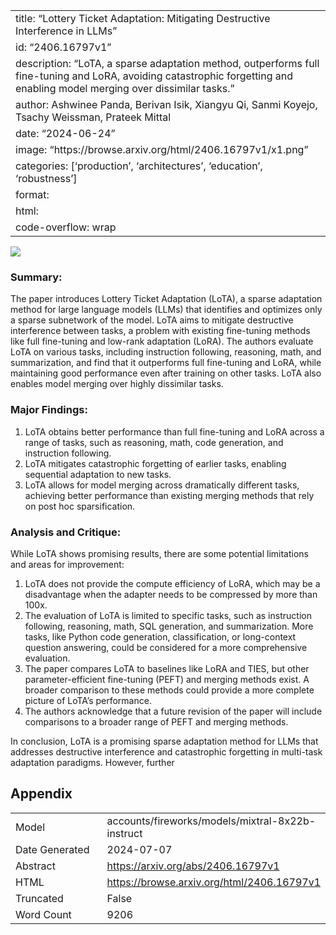 
---
title: "Lottery Ticket Adaptation: Mitigating Destructive Interference in LLMs"
id: "2406.16797v1"
description: "LoTA, a sparse adaptation method, outperforms full fine-tuning and LoRA, avoiding catastrophic forgetting and enabling model merging over dissimilar tasks."
author: Ashwinee Panda, Berivan Isik, Xiangyu Qi, Sanmi Koyejo, Tsachy Weissman, Prateek Mittal
date: "2024-06-24"
image: "https://browse.arxiv.org/html/2406.16797v1/x1.png"
categories: ['production', 'architectures', 'education', 'robustness']
format:
  html:
    code-overflow: wrap
---

![](https://browse.arxiv.org/html/2406.16797v1/x1.png)

### Summary:

The paper introduces Lottery Ticket Adaptation (LoTA), a sparse adaptation method for large language models (LLMs) that identifies and optimizes only a sparse subnetwork of the model. LoTA aims to mitigate destructive interference between tasks, a problem with existing fine-tuning methods like full fine-tuning and low-rank adaptation (LoRA). The authors evaluate LoTA on various tasks, including instruction following, reasoning, math, and summarization, and find that it outperforms full fine-tuning and LoRA, while maintaining good performance even after training on other tasks. LoTA also enables model merging over highly dissimilar tasks.

### Major Findings:

1. LoTA obtains better performance than full fine-tuning and LoRA across a range of tasks, such as reasoning, math, code generation, and instruction following.
2. LoTA mitigates catastrophic forgetting of earlier tasks, enabling sequential adaptation to new tasks.
3. LoTA allows for model merging across dramatically different tasks, achieving better performance than existing merging methods that rely on post hoc sparsification.

### Analysis and Critique:

While LoTA shows promising results, there are some potential limitations and areas for improvement:

1. LoTA does not provide the compute efficiency of LoRA, which may be a disadvantage when the adapter needs to be compressed by more than 100x.
2. The evaluation of LoTA is limited to specific tasks, such as instruction following, reasoning, math, SQL generation, and summarization. More tasks, like Python code generation, classification, or long-context question answering, could be considered for a more comprehensive evaluation.
3. The paper compares LoTA to baselines like LoRA and TIES, but other parameter-efficient fine-tuning (PEFT) and merging methods exist. A broader comparison to these methods could provide a more complete picture of LoTA's performance.
4. The authors acknowledge that a future revision of the paper will include comparisons to a broader range of PEFT and merging methods.

In conclusion, LoTA is a promising sparse adaptation method for LLMs that addresses destructive interference and catastrophic forgetting in multi-task adaptation paradigms. However, further

## Appendix

|          |          |
|----------|----------|
| Model     | accounts/fireworks/models/mixtral-8x22b-instruct       |
| Date Generated     | 2024-07-07       |
| Abstract | [https://arxiv.org/abs/2406.16797v1](https://arxiv.org/abs/2406.16797v1)        |
| HTML     | [https://browse.arxiv.org/html/2406.16797v1](https://browse.arxiv.org/html/2406.16797v1)       |
| Truncated       | False       |
| Word Count       | 9206       |